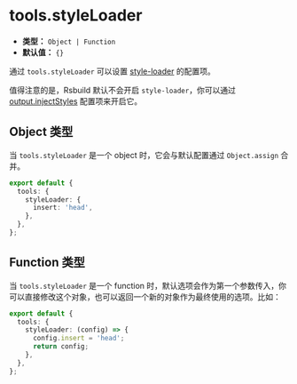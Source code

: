 # tools.styleLoader

- **类型：** `Object | Function`
- **默认值：** `{}`

通过 `tools.styleLoader` 可以设置 [style-loader](https://github.com/webpack-contrib/style-loader) 的配置项。

值得注意的是，Rsbuild 默认不会开启 `style-loader`，你可以通过 [output.injectStyles](/config/output/inject-styles) 配置项来开启它。

## Object 类型

当 `tools.styleLoader` 是一个 object 时，它会与默认配置通过 `Object.assign` 合并。

```ts title="rsbuild.config.ts"
export default {
  tools: {
    styleLoader: {
      insert: 'head',
    },
  },
};
```

## Function 类型

当 `tools.styleLoader` 是一个 function 时，默认选项会作为第一个参数传入，你可以直接修改这个对象，也可以返回一个新的对象作为最终使用的选项。比如：

```ts title="rsbuild.config.ts"
export default {
  tools: {
    styleLoader: (config) => {
      config.insert = 'head';
      return config;
    },
  },
};
```
